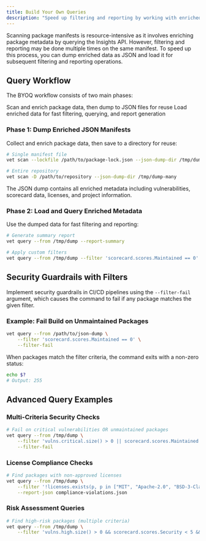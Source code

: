 ```yaml
---
title: Build Your Own Queries
description: "Speed up filtering and reporting by working with enriched JSON data dumps"
---
```


Scanning package manifests is resource-intensive as it involves enriching package metadata by querying the Insights API. However, filtering and reporting may be done multiple times on the same manifest. To speed up this process, you can dump enriched data as JSON and load it for subsequent filtering and reporting operations.

## Query Workflow

The BYOQ workflow consists of two main phases:

<Steps>
  <Step title="Data Collection">
    Scan and enrich package data, then dump to JSON files for reuse
  </Step>
  
  <Step title="Analysis & Reporting">
    Load enriched data for fast filtering, querying, and report generation
  </Step>
</Steps>

### Phase 1: Dump Enriched JSON Manifests

Collect and enrich package data, then save to a directory for reuse:

```bash
# Single manifest file
vet scan --lockfile /path/to/package-lock.json --json-dump-dir /tmp/dump

# Entire repository
vet scan -D /path/to/repository --json-dump-dir /tmp/dump-many
```

<Info>
The JSON dump contains all enriched metadata including vulnerabilities, scorecard data, licenses, and project information.
</Info>

### Phase 2: Load and Query Enriched Metadata

Use the dumped data for fast filtering and reporting:

```bash
# Generate summary report
vet query --from /tmp/dump --report-summary

# Apply custom filters
vet query --from /tmp/dump --filter 'scorecard.scores.Maintained == 0'
```

## Security Guardrails with Filters

Implement security guardrails in CI/CD pipelines using the `--filter-fail` argument, which causes the command to fail if any package matches the given filter.

### Example: Fail Build on Unmaintained Packages

```bash
vet query --from /path/to/json-dump \
    --filter 'scorecard.scores.Maintained == 0' \
    --filter-fail
```

When packages match the filter criteria, the command exits with a non-zero status:

```bash
echo $?
# Output: 255
```

## Advanced Query Examples

### Multi-Criteria Security Checks

```bash
# Fail on critical vulnerabilities OR unmaintained packages
vet query --from /tmp/dump \
    --filter 'vulns.critical.size() > 0 || scorecard.scores.Maintained == 0' \
    --filter-fail
```

### License Compliance Checks

```bash
# Find packages with non-approved licenses
vet query --from /tmp/dump \
    --filter '!licenses.exists(p, p in ["MIT", "Apache-2.0", "BSD-3-Clause"])' \
    --report-json compliance-violations.json
```

### Risk Assessment Queries

```bash
# Find high-risk packages (multiple criteria)
vet query --from /tmp/dump \
    --filter 'vulns.high.size() > 0 && scorecard.scores.Security < 5 && projects.exists(p, p.stars < 100)'
```

